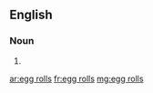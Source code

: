 {{also|eggrolls}}
==English==

===Noun===
{{head|en|noun plural form|head=[[egg]] [[roll]]s}}

# {{plural of|egg roll|lang=en}}

[[ar:egg rolls]]
[[fr:egg rolls]]
[[mg:egg rolls]]